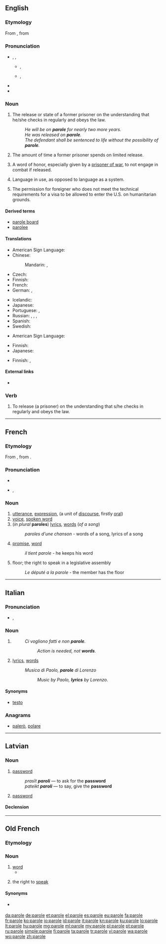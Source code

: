 {{also|Parole|parolē}}
==English==
{{wikipedia}}

===Etymology===
From {{etyl|fro|en}} {{term|parole||lang=fro|word, formal promise}}, from {{etyl|LL.|en}} {{term|parabola||lang=la|speech}}

===Pronunciation===
* {{enPR|pə-rōlʹ}}, {{IPA|/pəˈroːl/}}, {{X-SAMPA|/pə"ro:l/}}
** {{a|UK}} {{IPA|[pə.ˈɹəʊɫ]}}, {{X-SAMPA|[p@."r\@U5]}}
** {{a|US}} {{IPA|[pə.ˈɹoʊɫ]}}, {{X-SAMPA|[p@."r\oU5]}}
* {{rhymes|əʊl}}
* {{hyphenation|pa|role}}

===Noun===
{{en-noun|-|s}}

# The release or state of a former prisoner on the understanding that he/she checks in regularly and obeys the law.
#: ''He will be on '''parole''' for nearly two more years.''
#: ''He was released on '''parole'''.''
#: ''The defendant shall be sentenced to life without the possibility of '''parole'''.''
# The amount of time a former prisoner spends on limited release.
# {{context|archaic}} A word of honor, especially given by a [[prisoner of war]], to not engage in combat if released.
# {{context|linguistics}} Language in use, as opposed to language as a system.
# {{context|US|immigration law}} The permission for foreigner who does not meet the technical requirements for a visa to be allowed to enter the U.S. on humanitarian grounds.

====Derived terms====
* [[parole board]]
* [[parolee]]

====Translations====
{{trans-top|law: a release of (a prisoner)}}
* American Sign Language: {{tø|ase|BentB@BaseHand-PalmDown-OpenB@CenterSternumhigh-UlnarAcross BentB@TipHand-PalmDown-OpenB@CenterSternumhigh-UlnarAcross}}
* Chinese:
*: Mandarin: {{t|cmn|假釋|sc=Hani}},  {{t|cmn|假释|tr=jiǎshì|sc=Hani}}
* Czech: {{t-|cs|podmínečné propuštění|n}}
* Finnish: {{t-|fi|ehdonalainen}}
* French: {{t-|fr|libération conditionnelle|f}}
* German: {{t-|de|bedingte Haftentlassung|f}},  {{t+|de|Bewährung|f}}
{{trans-mid}}
* Icelandic: {{t-|is|reynslulausn|f}}
* Japanese: {{t-|ja|仮釈放|tr=かりしゃくほう, kari-shakuhō}}
* Portuguese: {{t+|pt|condicional|f}}, {{t-|pt|liberdade condicional}}
* Russian: {{t-|ru|условно-досрочное освобождение|n|tr=uslóvno-dosróčnoje osvoboždénije}},  {{t-|ru|УДО|n|tr=udó, u-de-ó}},  {{t-|ru|досрочное освобождение|n|tr=dosróčnoje osvoboždénije}},  {{t-|ru|условное освобождение|n|tr=uslóvnoje osvoboždénije}}
* Spanish: {{t-|es|libertad condicional|f}}
* Swedish: {{t-|sv|villkorlig frigivning|c}}
{{trans-bottom}}

{{trans-top|an amount of time}}
* American Sign Language: {{tø|ase|BentB@BaseHand-PalmDown-OpenB@CenterSternumhigh-UlnarAcross BentB@TipHand-PalmDown-OpenB@CenterSternumhigh-UlnarAcross}}
{{trans-mid}}
* Finnish: {{t-|fi|ehdonalainen}}
* Japanese: {{t-|ja|仮釈放|tr=kari-shussho}}
{{trans-bottom}}

{{trans-top|linguistics: language in use}}
* Finnish: {{t+|fi|puhekieli}},  {{t+|fi|puhe}}
{{trans-mid}}
{{trans-bottom}}

====External links====
* {{pedia|Parole (United States immigration)}}

===Verb===
{{en-verb|parol|ing}}

# {{context|transitive}} To release (a prisoner) on the understanding that s/he checks in regularly and obeys the law.

----

==French==

===Etymology===
From {{etyl|VL.|fr}} {{recons|paraula|lang=VL.|sc=Latn}}, from {{etyl|la|fr}} {{term|parabola||comparison|lang=la}}.

===Pronunciation===
* {{audio|Fr-parole.ogg|audio}}
* {{IPA|/pa.ʁɔl/|lang=fr}}, {{X-SAMPA|/pa.ROl/}}

===Noun===
{{fr-noun|f}}

# [[utterance]], [[expression]], (a unit of [[discourse]], firstly [[oral]])
# [[voice]], [[spoken word]]
# (''in plural'' '''paroles''') [[lyrics]], [[word]]s (''of a song'')
#: ''paroles d'une chanson'' - words of a song, lyrics of a song
# [[promise]], [[word]]
#: ''il tient parole'' - he keeps his word
# floor; the right to speak in a legislative assembly
#: ''Le député a la parole'' - the member has the floor

----

==Italian==

===Pronunciation===
* {{IPA|/paɾɔle/|lang=it}}, {{X-SAMPA|/pa4Ole/}}

===Noun===
{{head|it|noun|g=f-p}}

# {{plural of|parola|lang=it}}
#: ''Ci vogliono fatti e non '''parole'''.''
#:: ''Action is needed, not '''words'''.''
# {{context|of a song}} [[lyrics]], [[word]]s
#: ''Musica di Paolo, '''parole''' di Lorenzo''
#:: ''Music by Paolo, '''lyrics''' by Lorenzo.''

====Synonyms====
* {{sense|lyrics}} [[testo]]

===Anagrams===
* [[palerò#Italian|palerò]], [[polare#Italian|polare]]

----

==Latvian==
{{wikipedia|lang=lv}}

===Noun===
{{lv-noun|f|5th}}

# {{context|military|lang=lv}} [[password]] {{gloss|identification word used in military operations}}
#: ''prasīt '''paroli''''' — to ask for the '''password'''
#: ''pateikt '''paroli''''' — to say, give the '''password'''
# {{context|computing|lang=lv}} [[password]] {{gloss|sequence of characters that gives access to a website}}

====Declension====
{{lv-decl-noun|paro|e|5th||l|ļ}}

----

==Old French==

===Etymology===
{{etyl|Late Latin|fro}} {{term|parabola|lang=la}}

===Noun===
{{fro-noun|f}}

# [[word]]
#* {{quote-book|year=circa 1155|title=[http://books.google.com/books?id=meueLyU39N0C&printsec=frontcover&source=gbs_ge_summary_r&cad=0#v=onepage&q&f=false Le Roman de Brut]|author=[[w:Wace|Wace]]|passage=A ceste '''parole''' a grant bruit|translation=Saying this<!--this word--> caused uproar<!--literally, "big noise"-->}}
# {{context|by extension|figuratively}} the right to [[speak]]

====Synonyms====
* {{sense|word}} {{l/fro|mot}}

[[da:parole]]
[[de:parole]]
[[et:parole]]
[[el:parole]]
[[es:parole]]
[[eu:parole]]
[[fa:parole]]
[[fr:parole]]
[[ko:parole]]
[[io:parole]]
[[id:parole]]
[[it:parole]]
[[kn:parole]]
[[ku:parole]]
[[lo:parole]]
[[lt:parole]]
[[hu:parole]]
[[mg:parole]]
[[ml:parole]]
[[my:parole]]
[[pl:parole]]
[[pt:parole]]
[[ru:parole]]
[[simple:parole]]
[[fi:parole]]
[[ta:parole]]
[[tr:parole]]
[[vi:parole]]
[[wa:parole]]
[[wo:parole]]
[[zh:parole]]